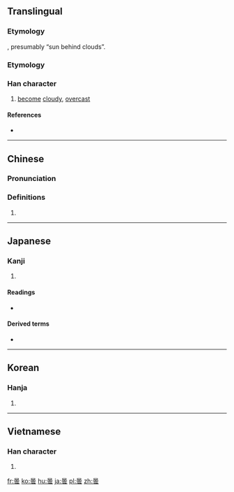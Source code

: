 {{also|昙}}

==Translingual==

===Etymology===
{{Han compound|日|雲|ls=ic}}, presumably “sun behind clouds”.
===Etymology===
{{rfe|lang=cmn}}<!-- or lang=Translingual? -->

===Han character===
{{Han char|rn=72|rad=日|as=12|sn=16|four=6073<sub>1</sub>|canj=日一月戈 (AMBI)|ids=⿱[[日]][[雲]]}}

# [[become]] [[cloudy]], [[overcast]]

====References====
* {{Han ref|kx=0500.130|dkj=14172|dj=0870.090|hdz=21536.040|uh=66C7|ud=26311|bh=BEE8|bd=48872}}

----

==Chinese==
{{zh-forms|s=昙}}

===Pronunciation===
{{zh-pron
|m=tán
|c=taam4
|mc=y
|oc=y
|ma=
|cat=n,a
}}

===Definitions===
# {{rfdef|lang=zh}}

----

==Japanese==

===Kanji===
{{ja-kanji|grade=c|rs=日12}}

# {{defn|lang=ja|sort=日12}}

====Readings====
* {{ja-readings|on=[[どん]] (don), [[たん]] (tan)|kun=[[くもる]] (kumoru), [[くもり]] (kumori)}}

====Derived terms====
* {{term|曇り||cloudy|tr=[[くもり]], [[kumori]]|sc=Jpan|lang=ja}}
----

==Korean==

===Hanja===
{{ko-hanja|hangeul=담|eumhun=|rv=dam|mr=tam|y=tam}}

# {{defn|lang=ko|sort=日12}}

----

==Vietnamese==

===Han character===
{{vi-hantu|[[đàm]]|rs=日12}}

# {{defn|lang=vi|sort=日12}}

[[fr:曇]]
[[ko:曇]]
[[hu:曇]]
[[ja:曇]]
[[pl:曇]]
[[zh:曇]]